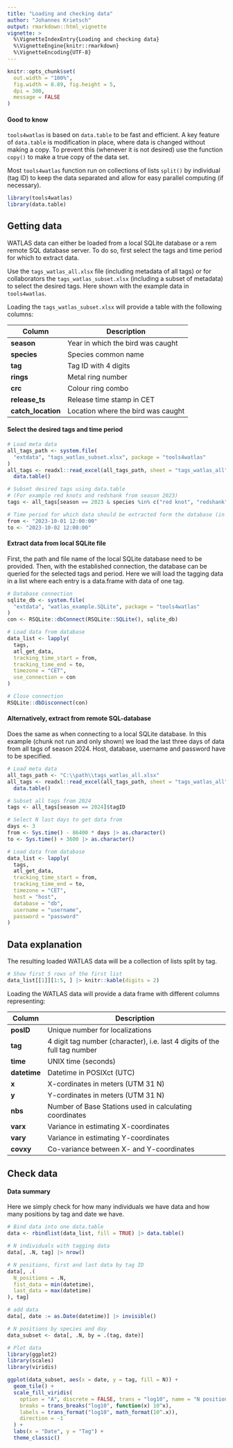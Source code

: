 ```yaml
---
title: "Loading and checking data"
author: "Johannes Krietsch"
output: rmarkdown::html_vignette
vignette: >
  %\VignetteIndexEntry{Loading and checking data}
  %\VignetteEngine{knitr::rmarkdown}
  %\VignetteEncoding{UTF-8}
---
```


```r
knitr::opts_chunk$set(
  out.width = "100%",
  fig.width = 8.89, fig.height = 5,
  dpi = 300,
  message = FALSE
)
```


#### Good to know

`tools4watlas` is based on `data.table` to be fast and efficient. A key feature of `data.table` is modification in place, where data is changed without making a copy. To prevent this (whenever it is not desired) use the function `copy()` to make a true copy of the data set. 

Most `tools4watlas` function run on collections of lists `split()` by individual (tag ID) to keep the data separated and allow for easy parallel computing (if necessary). 

```r
library(tools4watlas)
library(data.table)
```

## Getting data

WATLAS data can either be loaded from a local SQLite database or a rem remote SQL database server. To do so, first select the tags and time period for which to extract data.

Use the `tags_watlas_all.xlsx` file (including metadata of all tags) or for collaborators the `tags_watlas_subset.xlsx` (including a subset of metadata) to select the desired tags. Here shown with the example data in `tools4watlas`.

Loading the `tags_watlas_subset.xlsx` will provide a table with the following columns:

| Column            | Description |
| ----              | --------------------- |
|**season**         |	Year in which the bird was caught |
|**species**	      |	Species common name  |
|**tag**	          |	Tag ID with 4 digits |
|**rings**	        | Metal ring number |
|**crc**            |	Colour ring combo  |
|**release_ts**		  |	Release time stamp in CET |
|**catch_location** |	Location where the bird was caught  |

#### Select the desired tags and time period

```r
# Load meta data
all_tags_path <- system.file(
  "extdata", "tags_watlas_subset.xlsx", package = "tools4watlas"
)
all_tags <- readxl::read_excel(all_tags_path, sheet = "tags_watlas_all") |>
  data.table()

# Subset desired tags using data.table
# (For example red knots and redshank from season 2023)
tags <- all_tags[season == 2023 & species %in% c("red knot", "redshank")]$tag

# Time period for which data should be extracted form the database (in CET)
from <- "2023-10-01 12:00:00"
to <- "2023-10-02 12:00:00"
```

#### Extract data from local SQLite file

First, the path and file name of the local SQLite database need to be provided. Then, with the established connection, the database can be queried for the selected tags and period. Here we will load the tagging data in a list where each entry is a data.frame with data of one tag.


```r
# Database connection
sqlite_db <- system.file(
  "extdata", "watlas_example.SQLite", package = "tools4watlas"
)
con <- RSQLite::dbConnect(RSQLite::SQLite(), sqlite_db)

# Load data from database
data_list <- lapply(
  tags,
  atl_get_data,
  tracking_time_start = from,
  tracking_time_end = to,
  timezone = "CET",
  use_connection = con
)

# Close connection
RSQLite::dbDisconnect(con)
```

#### Alternatively, extract from remote SQL-database

Does the same as when connecting to a local SQLite database. In this example (chunk not run and only shown) we load the last three days of data from all tags of season 2024. Host, database, username and password have to be specified.

```r
# Load meta data
all_tags_path <- "C:\\path\\tags_watlas_all.xlsx"
all_tags <- readxl::read_excel(all_tags_path, sheet = "tags_watlas_all") |>
  data.table()

# Subset all tags from 2024
tags <- all_tags[season == 2024]$tagID

# Select N last days to get data from
days <- 3
from <- Sys.time() - 86400 * days |> as.character()
to <- Sys.time() + 3600 |> as.character()

# Load data from database
data_list <- lapply(
  tags,
  atl_get_data,
  tracking_time_start = from,
  tracking_time_end = to,
  timezone = "CET",
  host = "host",
  database = "db",
  username = "username",
  password = "password"
)
```

## Data explanation

The resulting loaded WATLAS data will be a collection of lists split by tag. 

```r
# Show first 5 rows of the first list
data_list[[1]][1:5, ] |> knitr::kable(digits = 2)
```


Loading the WATLAS data will provide a data frame with different columns representing:  

| Column      | Description |
| ----        | --------------------- |
|**posID**    |	Unique number for localizations  |
|**tag**	    |	4 digit tag number (character), i.e. last 4 digits of the full tag number  |
|**time**	    |	UNIX time (seconds)  |
|**datetime**	| Datetime in POSIXct (UTC)  |
|**x**        |	X-cordinates in meters (UTM 31 N)  |
|**y**		    |	Y-cordinates in meters (UTM 31 N)  |
|**nbs**	    |	Number of Base Stations used in calculating coordinates  |
|**varx**	    |	Variance in estimating X-coordinates  |
|**vary**	    |	Variance in estimating Y-coordinates  |
|**covxy**	  |	Co-variance between X- and Y-coordinates  |

## Check data

#### Data summary

Here we simply check for how many individuals we have data and how many positions by tag and date we have. 

```r
# Bind data into one data.table
data <- rbindlist(data_list, fill = TRUE) |> data.table()

# N individuals with tagging data
data[, .N, tag] |> nrow()

# N positions, first and last data by tag ID
data[, .(
  N_positions = .N,
  fist_data = min(datetime),
  last_data = max(datetime)
), tag]

# add data
data[, date := as.Date(datetime)] |> invisible()

# N positions by species and day
data_subset <- data[, .N, by = .(tag, date)]

# Plot data
library(ggplot2)
library(scales)
library(viridis)

ggplot(data_subset, aes(x = date, y = tag, fill = N)) +
  geom_tile() +
  scale_fill_viridis(
    option = "A", discrete = FALSE, trans = "log10", name = "N positions",
    breaks = trans_breaks("log10", function(x) 10^x),
    labels = trans_format("log10", math_format(10^.x)),
    direction = -1
  ) +
  labs(x = "Date", y = "Tag") +
  theme_classic()
```
